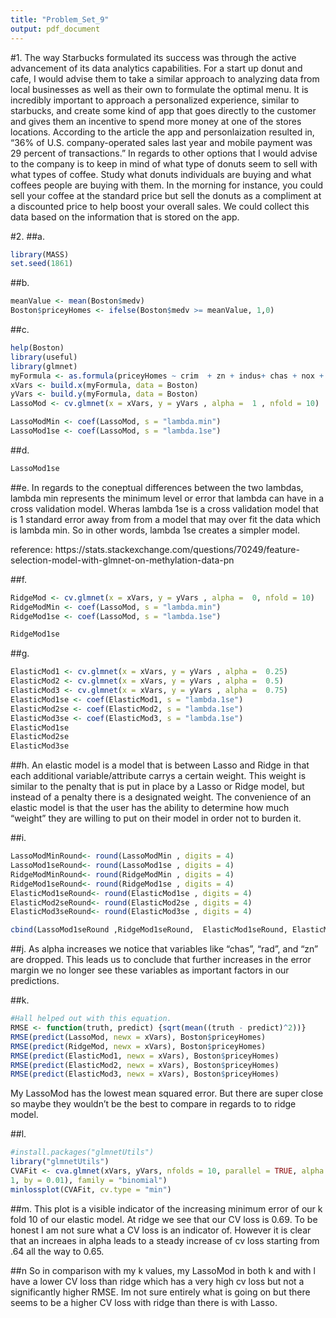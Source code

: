 ```yaml
---
title: "Problem_Set_9"
output: pdf_document
---
```



#1.
The way Starbucks formulated its success was through the active advancement of its data analytics capabilities. For a start up donut and cafe, I would advise them to take a similar approach to analyzing data from local businesses as well as their own to formulate the optimal menu. It is incredibly important to approach a personalized experience, similar to starbucks, and create some kind of app that goes directly to the customer and  gives them an incentive to spend more money at one of the stores locations. According to the article the app and personlaization resulted in, "36% of U.S. company-operated sales last year and mobile payment was 29 percent of transactions." In regards to other options that I would advise to the company is to keep in mind of what type of donuts seem to sell with what types of coffee. Study what donuts individuals are buying and what coffees people are buying with them. In the morning for instance, you could sell your coffee at the standard price but sell the donuts as a compliment at a discounted price to help boost your overall sales. We could collect this data based on the information that is stored on the app. 

#2.
##a.

```r
library(MASS)
set.seed(1861)
```

##b.
```r
meanValue <- mean(Boston$medv)
Boston$priceyHomes <- ifelse(Boston$medv >= meanValue, 1,0)
```

##c.
```r
help(Boston)
library(useful)
library(glmnet)
myFormula <- as.formula(priceyHomes ~ crim  + zn + indus+ chas + nox + rm + age + dis + rad + tax + ptratio + black + lstat)
xVars <- build.x(myFormula, data = Boston)
yVars <- build.y(myFormula, data = Boston)
LassoMod <- cv.glmnet(x = xVars, y = yVars , alpha =  1 , nfold = 10)

LassoModMin <- coef(LassoMod, s = "lambda.min")
LassoMod1se <- coef(LassoMod, s = "lambda.1se")
```

##d.

```r
LassoMod1se

```


##e.
In regards to the coneptual differences between the two lambdas, lambda min represents the minimum level or error that lambda can have in a cross validation model. Wheras lambda 1se is a cross validation model  that is 1 standard error away from from a model that  may over fit the data which is lambda min. So in other words, lambda 1se creates a simpler model.

reference:
https://stats.stackexchange.com/questions/70249/feature-selection-model-with-glmnet-on-methylation-data-pn


##f.

```r
RidgeMod <- cv.glmnet(x = xVars, y = yVars , alpha =  0, nfold = 10)
RidgeModMin <- coef(LassoMod, s = "lambda.min")
RidgeMod1se <- coef(LassoMod, s = "lambda.1se")

RidgeMod1se
```

##g.
```r
ElasticMod1 <- cv.glmnet(x = xVars, y = yVars , alpha =  0.25)
ElasticMod2 <- cv.glmnet(x = xVars, y = yVars , alpha =  0.5)
ElasticMod3 <- cv.glmnet(x = xVars, y = yVars , alpha =  0.75)
ElasticMod1se <- coef(ElasticMod1, s = "lambda.1se")
ElasticMod2se <- coef(ElasticMod2, s = "lambda.1se")
ElasticMod3se <- coef(ElasticMod3, s = "lambda.1se")
ElasticMod1se
ElasticMod2se
ElasticMod3se
```

##h.
An elastic model is a model that is between Lasso and Ridge in that each additional variable/attribute carrys a certain weight. This weight is similar to the penalty that is put in place by a Lasso or Ridge model, but instead of a penalty there is a designated weight. The convenience of an elastic model is that the user has the ability to determine how much "weight" they are willing to put on their model in order not to burden it. 





##i.
```r
LassoModMinRound<- round(LassoModMin , digits = 4)
LassoMod1seRound<- round(LassoMod1se , digits = 4)
RidgeModMinRound<- round(RidgeModMin , digits = 4)
RidgeMod1seRound<- round(RidgeMod1se , digits = 4)
ElasticMod1seRound<- round(ElasticMod1se , digits = 4)
ElasticMod2seRound<- round(ElasticMod2se , digits = 4)
ElasticMod3seRound<- round(ElasticMod3se , digits = 4)

cbind(LassoMod1seRound ,RidgeMod1seRound,  ElasticMod1seRound, ElasticMod2seRound,ElasticMod3seRound )
``` 

##j.
As alpha increases we notice that variables like "chas", "rad", and "zn" are dropped. This leads us to conclude that further increases in the error margin we no longer see these variables as important  factors in our predictions. 

##k.
```r
#Hall helped out with this equation. 
RMSE <- function(truth, predict) {sqrt(mean((truth - predict)^2))}
RMSE(predict(LassoMod, newx = xVars), Boston$priceyHomes)
RMSE(predict(RidgeMod, newx = xVars), Boston$priceyHomes)
RMSE(predict(ElasticMod1, newx = xVars), Boston$priceyHomes)
RMSE(predict(ElasticMod2, newx = xVars), Boston$priceyHomes)
RMSE(predict(ElasticMod3, newx = xVars), Boston$priceyHomes)

```
My LassoMod has the lowest mean squared  error. But there are super close so maybe they wouldn't be the best to compare in regards to to ridge model. 

##l.
```r
#install.packages("glmnetUtils")
library("glmnetUtils")
CVAFit <- cva.glmnet(xVars, yVars, nfolds = 10, parallel = TRUE, alpha = seq(0,
1, by = 0.01), family = "binomial")
minlossplot(CVAFit, cv.type = "min")

```

##m.
This plot is a visible indicator of the  increasing minimum error of our k fold 10 of our elastic model. At ridge  we see that our  CV loss  is 0.69. To be honest I am not  sure  what a CV  loss is an indicator of. However it is clear that an increaes in alpha leads to a steady increase of cv loss starting from .64 all the way to 0.65.


##n
So in comparison with my k values, my LassoMod in both k and  with l have a  lower  CV  loss than ridge which has a very high cv loss but not a significantly higher RMSE. Im not sure entirely what is  going on but there seems to be a higher CV loss with ridge than there is with Lasso.





